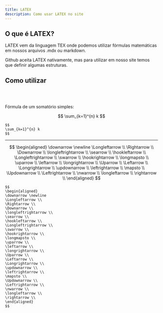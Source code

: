 ```yaml
---
title: LATEX
description: Como usar LATEX no site
---
```



## O que é LATEX?

LATEX vem da linguagem TEX onde podemos utilizar fórmulas matemáticas em nossos arquivos .mdx ou markdown.

Github aceita LATEX nativamente, mas para utilizar em nosso site temos que definir algumas estruturas.

## Como utilizar

<br></br>

Fórmula de um somatório simples:

$$
\sum_{k=1}^{n} k
$$

```
$$
\sum_{k=1}^{n} k
$$
```

---

$$
\begin{aligned}
\downarrow \newline
\Longleftarrow \\
\Rightarrow \\
\Downarrow \\
\longleftrightarrow \\
\searrow \\
\hookleftarrow \\
\Longleftrightarrow \\
\swarrow \\
\hookrightarrow \\
\longmapsto \\
\uparrow \\
\leftarrow \\
\longrightarrow \\
\Uparrow \\
\Leftarrow \\
\Longrightarrow \\
\updownarrow \\
\leftrightarrow \\
\mapsto \\
\Updownarrow \\
\Leftrightarrow \\
\nwarrow \\
\longleftarrow \\
\rightarrow \\
\end{aligned}
$$

```
$$
\begin{aligned}
\downarrow \newline
\Longleftarrow \\
\Rightarrow \\
\Downarrow \\
\longleftrightarrow \\
\searrow \\
\hookleftarrow \\
\Longleftrightarrow \\
\swarrow \\
\hookrightarrow \\
\longmapsto \\
\uparrow \\
\leftarrow \\
\longrightarrow \\
\Uparrow \\
\Leftarrow \\
\Longrightarrow \\
\updownarrow \\
\leftrightarrow \\
\mapsto \\
\Updownarrow \\
\Leftrightarrow \\
\nwarrow \\
\longleftarrow \\
\rightarrow \\
\end{aligned}
$$
```

